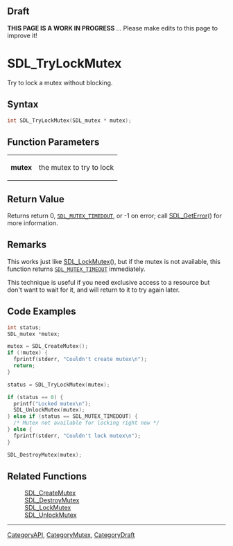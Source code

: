 
== Draft ==

'''THIS PAGE IS A WORK IN PROGRESS''' ... Please make edits to this page to improve it!
= SDL_TryLockMutex =

Try to lock a mutex without blocking.

== Syntax ==

<syntaxhighlight lang='c'>
int SDL_TryLockMutex(SDL_mutex * mutex);
</syntaxhighlight>

== Function Parameters ==

{|
|'''mutex'''
|the mutex to try to lock
|}

== Return Value ==

Returns return 0, <code>[[SDL_MUTEX_TIMEDOUT]]</code>, or -1 on error; call
[[SDL_GetError]]() for more information.

== Remarks ==

This works just like [[SDL_LockMutex]](), but if the mutex is not
available, this function returns <code>[[SDL_MUTEX_TIMEOUT]]</code>
immediately.

This technique is useful if you need exclusive access to a resource but
don't want to wait for it, and will return to it to try again later.

== Code Examples ==

<syntaxhighlight lang='c++'>
int status;
SDL_mutex *mutex;

mutex = SDL_CreateMutex();
if (!mutex) {
  fprintf(stderr, "Couldn't create mutex\n");
  return;
}

status = SDL_TryLockMutex(mutex);

if (status == 0) {
  printf("Locked mutex\n");
  SDL_UnlockMutex(mutex);
} else if (status == SDL_MUTEX_TIMEDOUT) {
  /* Mutex not available for locking right now */
} else {
  fprintf(stderr, "Couldn't lock mutex\n");
}

SDL_DestroyMutex(mutex);
</syntaxhighlight>

== Related Functions ==

:[[SDL_CreateMutex]]
:[[SDL_DestroyMutex]]
:[[SDL_LockMutex]]
:[[SDL_UnlockMutex]]

----
[[CategoryAPI]], [[CategoryMutex]], [[CategoryDraft]]



